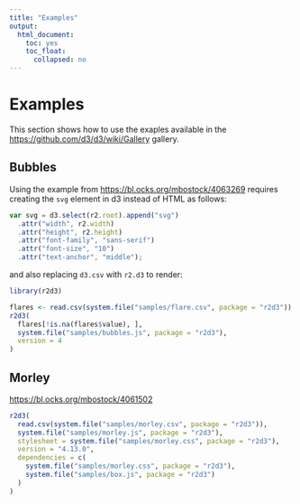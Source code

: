 ```yaml
---
title: "Examples"
output:
  html_document:
    toc: yes
    toc_float:
      collapsed: no
---
```


# Examples

This section shows how to use the exaples available in the [https://github.com/d3/d3/wiki/Gallery](https://github.com/d3/d3/wiki/Gallery) gallery.

## Bubbles

Using the example from [https://bl.ocks.org/mbostock/4063269](https://bl.ocks.org/mbostock/4063269) requires creating the `svg` element in d3 instead of HTML as follows:

```js
var svg = d3.select(r2.root).append("svg")
  .attr("width", r2.width)
  .attr("height", r2.height)
  .attr("font-family", "sans-serif")
  .attr("font-size", "10")
  .attr("text-anchor", "middle");
```

and also replacing `d3.csv` with `r2.d3` to render:

```r
library(r2d3)

flares <- read.csv(system.file("samples/flare.csv", package = "r2d3"))
r2d3(
  flares[!is.na(flares$value), ],
  system.file("samples/bubbles.js", package = "r2d3"),
  version = 4
)
```

## Morley

[https://bl.ocks.org/mbostock/4061502](https://bl.ocks.org/mbostock/4061502)

```r
r2d3(
  read.csv(system.file("samples/morley.csv", package = "r2d3")),
  system.file("samples/morley.js", package = "r2d3"),
  stylesheet = system.file("samples/morley.css", package = "r2d3"),
  version = "4.13.0",
  dependencies = c(
    system.file("samples/morley.css", package = "r2d3"),
    system.file("samples/box.js", package = "r2d3")
  )
)
```
